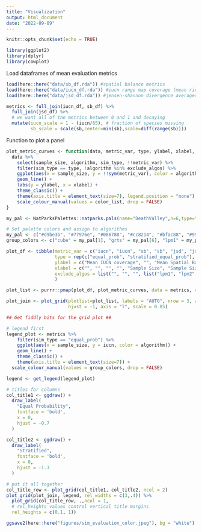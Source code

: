 ```yaml
---
title: "Visualization"
output: html_document
date: "2022-09-09"
---
```


```r
knitr::opts_chunk$set(echo = TRUE)
```

```r
library(ggplot2)
library(dplyr)
library(cowplot)
```

Load dataframes of mean evaluation metrics
```r
load(here::here("data/sb_df.rda")) #spatial balance metrics
load(here::here("data/iucn_df.rda")) #iucn range map coverage (mean richness)
load(here::here("data/jsd_df.rda")) #jensen-shannon divergence averaged across environmental variables

metrics <- full_join(iucn_df, sb_df) %>%
  full_join(jsd_df) %>%
  # we want all of the metrics between 0 and 1 and decaying 
  mutate(iucn_scale = 1 - (iucn/65), # fraction of species missing
         sb_scale = scale(sb,center=min(sb),scale=diff(range(sb))))

```
Function to plot a panel
```r
plot_metric_curves <- function(data, metric_var, type, ylabel, xlabel, exclude_algos = NULL, color_list){
  data %>%
    select(sample_size, algorithm, sim_type, !!metric_var) %>%
    filter(sim_type == type, !algorithm %in% exclude_algos) %>%
    ggplot(aes(x = sample_size, y = !!sym(metric_var), color = algorithm)) +
    geom_line() +
    labs(y = ylabel, x = xlabel) +
    theme_classic() +
    theme(axis.title = element_text(size=7), legend.position = "none") +
    scale_colour_manual(values = color_list, drop = FALSE)
}

my_pal <- NatParksPalettes::natparks.pals(name="DeathValley",n=6,type="discrete")

# Set palette colors and assign to algorithms
my_pal <- c("#d9be3b", "#77976e", "#086788", "#cc8214", "#bfac88", "#99adbf")
group_colors <- c("cube" = my_pal[1], "grts" = my_pal[6], "lpm1" = my_pal[3], "lpm2" = my_pal[4], "scps" = my_pal[2], "srs" = my_pal[5])

plot_df <- tibble(metric_var = c("iucn", "iucn", "sb", "sb", "jsd", "jsd"),
                  type = rep(c("equal_prob", "stratified_equal_prob"), 3),
                  ylabel = c("Mean IUCN coverage", "", "Mean Spatial Balance", "", "Mean Divergence", ""),
                  xlabel = c("", "", "", "", "Sample Size", "Sample Size"),
                  exclude_algos = list("", "", "", list("lpm1", "lpm2", "scps"), "", "")
                  )

plot_list <- purrr::pmap(plot_df, plot_metric_curves, data = metrics, color_list = group_colors)

plot_join <- plot_grid(plotlist=plot_list, labels = "AUTO", nrow = 3, align = 'vh',
                       hjust = -1, axis = "l", scale = 0.85)

## Get fiddly bits for the grid plot ##

# legend first
legend_plot <- metrics %>%
    filter(sim_type == "equal_prob") %>%
    ggplot(aes(x = sample_size, y = iucn, color = algorithm)) +
    geom_line() +
    theme_classic() +
    theme(axis.title = element_text(size=7)) +
  scale_colour_manual(values = group_colors, drop = FALSE)

legend <- get_legend(legend_plot)

# titles for columns
col_title1 <- ggdraw() + 
  draw_label(
    "Equal Probability",
    fontface = 'bold',
    x = 0,
    hjust = -0.7
  )

col_title2 <- ggdraw() + 
  draw_label(
    "Stratified",
    fontface = 'bold',
    x = 0,
    hjust = -1.3
  )

# put it all together
col_title_row <- plot_grid(col_title1, col_title2, ncol = 2)
plot_grid(plot_join, legend, rel_widths = c(3,.4)) %>%
  plot_grid(col_title_row, .,ncol = 1,
  # rel_heights values control vertical title margins
  rel_heights = c(0.1, 1))

ggsave2(here::here("figures/sim_evaluation_color.jpeg"), bg = "white")
```

